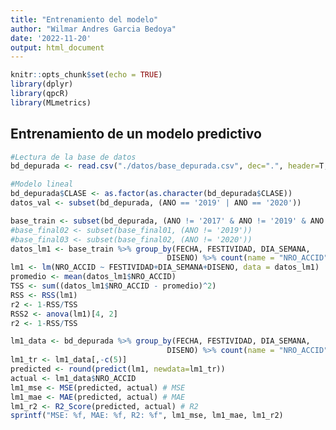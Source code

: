 ```yaml
---
title: "Entrenamiento del modelo"
author: "Wilmar Andres Garcia Bedoya"
date: '2022-11-20'
output: html_document
---
```


```r
knitr::opts_chunk$set(echo = TRUE)
library(dplyr)
library(qpcR)
library(MLmetrics)
```

## Entrenamiento de un modelo predictivo

```r
#Lectura de la base de datos
bd_depurada <- read.csv("./datos/base_depurada.csv", dec=".", header=T,sep=",")
```

```r
#Modelo lineal
bd_depurada$CLASE <- as.factor(as.character(bd_depurada$CLASE))
datos_val <- subset(bd_depurada, (ANO == '2019' | ANO == '2020'))

base_train <- subset(bd_depurada, (ANO != '2017' & ANO != '2019' & ANO != '2020'))
#base_final02 <- subset(base_final01, (ANO != '2019'))
#base_final03 <- subset(base_final02, (ANO != '2020'))
datos_lm1 <- base_train %>% group_by(FECHA, FESTIVIDAD, DIA_SEMANA, 
                                   DISENO) %>% count(name = "NRO_ACCID") 
lm1 <- lm(NRO_ACCID ~ FESTIVIDAD+DIA_SEMANA+DISENO, data = datos_lm1)
promedio <- mean(datos_lm1$NRO_ACCID)
TSS <- sum((datos_lm1$NRO_ACCID - promedio)^2)
RSS <- RSS(lm1)
r2 <- 1-RSS/TSS
RSS2 <- anova(lm1)[4, 2]
r2 <- 1-RSS/TSS
```


```r
lm1_data <- bd_depurada %>% group_by(FECHA, FESTIVIDAD, DIA_SEMANA, 
                                   DISENO) %>% count(name = "NRO_ACCID") 
lm1_tr <- lm1_data[,-c(5)]
predicted <- round(predict(lm1, newdata=lm1_tr))
actual <- lm1_data$NRO_ACCID
lm1_mse <- MSE(predicted, actual) # MSE
lm1_mae <- MAE(predicted, actual) # MAE
lm1_r2 <- R2_Score(predicted, actual) # R2
sprintf("MSE: %f, MAE: %f, R2: %f", lm1_mse, lm1_mae, lm1_r2)
```
